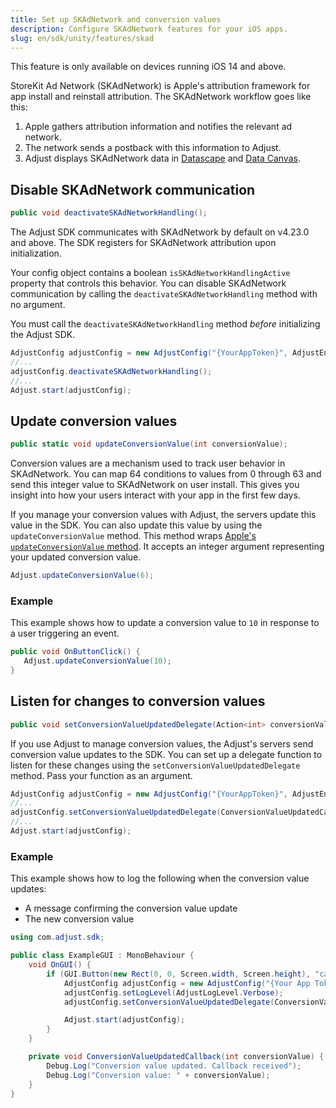 ```yaml
---
title: Set up SKAdNetwork and conversion values
description: Configure SKAdNetwork features for your iOS apps.
slug: en/sdk/unity/features/skad
---
```


<Callout type="important">

This feature is only available on devices running iOS 14 and above.

</Callout>

StoreKit Ad Network (SKAdNetwork) is Apple's attribution framework for app install and reinstall attribution. The SKAdNetwork workflow goes like this:

1. Apple gathers attribution information and notifies the relevant ad network.
2. The network sends a postback with this information to Adjust.
3. Adjust displays SKAdNetwork data in [Datascape](https://help.adjust.com/en/suite/article/datascape) and [Data Canvas](https://help.adjust.com/en/classic/article/data-canvas-classic).

## Disable SKAdNetwork communication

```cs title="Method signature"
public void deactivateSKAdNetworkHandling();
```

<MinorVersion added="v4.23.0">

The Adjust SDK communicates with SKAdNetwork by default on v4.23.0 and above. The SDK registers for SKAdNetwork attribution upon initialization.

</MinorVersion>

Your config object contains a boolean `isSKAdNetworkHandlingActive` property that controls this behavior. You can disable SKAdNetwork communication by calling the `deactivateSKAdNetworkHandling` method with no argument.

<Callout type="important">

You must call the `deactivateSKAdNetworkHandling` method _before_ initializing the Adjust SDK.

</Callout>

```cs {3}
AdjustConfig adjustConfig = new AdjustConfig("{YourAppToken}", AdjustEnvironment.Sandbox, true);
//...
adjustConfig.deactivateSKAdNetworkHandling();
//...
Adjust.start(adjustConfig);
```

## Update conversion values

```cs title="Method signature"
public static void updateConversionValue(int conversionValue);
```

Conversion values are a mechanism used to track user behavior in SKAdNetwork. You can map 64 conditions to values from 0 through 63 and send this integer value to SKAdNetwork on user install. This gives you insight into how your users interact with your app in the first few days.

If you manage your conversion values with Adjust, the servers update this value in the SDK. You can also update this value by using the `updateConversionValue` method. This method wraps [Apple's `updateConversionValue` method](https://developer.apple.com/documentation/storekit/skadnetwork/3566697-updateconversionvalue). It accepts an integer argument representing your updated conversion value.

```cs
Adjust.updateConversionValue(6);
```

### Example

This example shows how to update a conversion value to `10` in response to a user triggering an event.

```cs {2}
public void OnButtonClick() {
   Adjust.updateConversionValue(10);
}
```

## Listen for changes to conversion values

```cs title="Method signature"
public void setConversionValueUpdatedDelegate(Action<int> conversionValueUpdatedDelegate, string sceneName = "Adjust");
```

If you use Adjust to manage conversion values, the Adjust's servers send conversion value updates to the SDK. You can set up a delegate function to listen for these changes using the `setConversionValueUpdatedDelegate` method. Pass your function as an argument.

```cs {3}
AdjustConfig adjustConfig = new AdjustConfig("{YourAppToken}", AdjustEnvironment.Sandbox, true);
//...
adjustConfig.setConversionValueUpdatedDelegate(ConversionValueUpdatedCallback);
//...
Adjust.start(adjustConfig);
```

### Example

This example shows how to log the following when the conversion value updates:

-  A message confirming the conversion value update
-  The new conversion value

```cs {8, 14-17}
using com.adjust.sdk;

public class ExampleGUI : MonoBehaviour {
    void OnGUI() {
        if (GUI.Button(new Rect(0, 0, Screen.width, Screen.height), "callback")) {
            AdjustConfig adjustConfig = new AdjustConfig("{Your App Token}", AdjustEnvironment.Sandbox);
            adjustConfig.setLogLevel(AdjustLogLevel.Verbose);
            adjustConfig.setConversionValueUpdatedDelegate(ConversionValueUpdatedCallback);

            Adjust.start(adjustConfig);
        }
    }

    private void ConversionValueUpdatedCallback(int conversionValue) {
        Debug.Log("Conversion value updated. Callback received");
        Debug.Log("Conversion value: " + conversionValue);
    }
}
```
